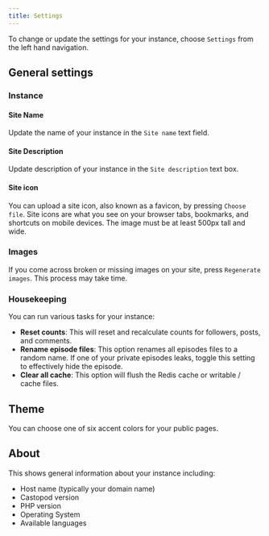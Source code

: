 ```yaml
---
title: Settings
---
```


To change or update the settings for your instance, choose `Settings` from the left hand navigation.

## General settings

### Instance

#### Site Name

Update the name of your instance in the `Site name` text field.

#### Site Description

Update description of your instance in the `Site description` text box.

#### Site icon

You can upload a site icon, also known as a favicon, by pressing `Choose file`. Site icons are what you see
on your browser tabs, bookmarks, and shortcuts on mobile devices. The image must be at least 500px tall and wide.

### Images

If you come across broken or missing images on your site, press `Regenerate images`. This process may take time.

### Housekeeping

You can run various tasks for your instance:

- **Reset counts**: This will reset and recalculate counts for followers, posts, and comments.
- **Rename episode files**: This option renames all episodes files to a random name. If one of your private
  episodes leaks, toggle this setting to effectively hide the episode.
- **Clear all cache**: This option will flush the Redis cache or writable / cache files.

## Theme

You can choose one of six accent colors for your public pages.

## About

This shows general information about your instance including:

- Host name (typically your domain name)
- Castopod version
- PHP version
- Operating System
- Available languages
